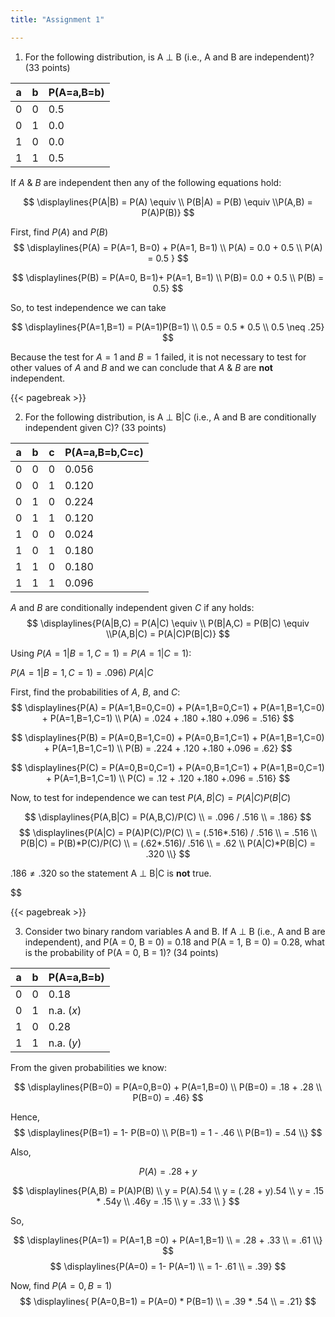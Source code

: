 ```yaml
---
title: "Assignment 1"

---
```


1. For the following distribution, is A ⊥ B (i.e., A and B are independent)? (33 points)

|a |b |P(A=a,B=b)|
|--|--|---|
|0 |0 |0.5|
|0 |1 |0.0|
|1 |0| 0.0|
|1 |1 |0.5|


If $A$ & $B$ are independent then any of the following equations hold: 

$$
\displaylines{P(A|B) = P(A) \equiv \\ P(B|A) = P(B) \equiv \\P(A,B) = P(A)P(B)}
$$

First, find $P(A)$ and $P(B)$
$$
\displaylines{P(A) = P(A=1, B=0) + P(A=1, B=1) \\
     P(A) = 0.0 + 0.5 \\
     P(A) = 0.5 }
$$

$$
\displaylines{P(B) = P(A=0, B=1)+ P(A=1, B=1) \\
     P(B)= 0.0 + 0.5 \\
     P(B) = 0.5}
$$

So, to test independence we can take 

$$
\displaylines{P(A=1,B=1) = P(A=1)P(B=1) \\
   0.5 = 0.5 * 0.5 \\
   0.5 \neq .25}
$$

Because the test for $A=1$ and $B=1$ failed, it is not necessary to test for other values of $A$ and $B$ and we can conclude that $A$ & $B$ are **not** independent. 

{{< pagebreak >}}

2. For the following distribution, is A ⊥ B|C (i.e., A and B are conditionally independent given C)? (33
points)

|a |b |c |P(A=a,B=b,C=c)|
|--|--|--|--------------|
|0 |0 |0 |0.056|
|0 |0 |1 |0.120|
|0 |1 |0 |0.224|
|0 |1 |1 |0.120|
|1 |0 |0 |0.024|
|1 |0 |1 |0.180|
|1 |1 |0 |0.180|
|1 |1 |1 |0.096|


$A$ and $B$ are conditionally independent given $C$ if any holds:
$$
\displaylines{P(A|B,C) = P(A|C) \equiv \\ P(B|A,C) = P(B|C) \equiv \\P(A,B|C) = P(A|C)P(B|C)}
$$

Using $P(A=1|B=1,C=1) = P(A=1|C=1)$:

$P(A=1|B=1,C=1) = .096)$
$P(A|C$

First, find the probabilities of $A$, $B$, and $C$: 
$$
\displaylines{P(A) = P(A=1,B=0,C=0) + P(A=1,B=0,C=1) + P(A=1,B=1,C=0) + P(A=1,B=1,C=1) \\
P(A) = .024 + .180 +.180 +.096 = .516}
$$

$$
\displaylines{P(B) = P(A=0,B=1,C=0) + P(A=0,B=1,C=1) + P(A=1,B=1,C=0) + P(A=1,B=1,C=1) \\
P(B) = .224 + .120 +.180 +.096 = .62}
$$

$$
\displaylines{P(C) = P(A=0,B=0,C=1) + P(A=0,B=1,C=1) + P(A=1,B=0,C=1) + P(A=1,B=1,C=1) \\
P(C) = .12 + .120 +.180 +.096 = .516}
$$

Now, to test for independence we can test $P(A,B|C) = P(A|C)P(B|C)$

$$
\displaylines{P(A,B|C) = P(A,B,C)/P(C) \\
= .096 / .516 \\
= .186}
$$
$$
\displaylines{P(A|C) = P(A)P(C)/P(C) \\
= (.516*.516) / .516 \\
= .516 \\
P(B|C) = P(B)*P(C)/P(C) \\
= (.62*.516)/ .516 \\
= .62 \\
P(A|C)*P(B|C) = .320 \\}
$$

$.186 \neq .320$ so the statement A ⊥ B|C is **not** true. 



$$


{{< pagebreak >}}

3. Consider two binary random variables A and B. If A ⊥ B (i.e., A and B are independent), and
P(A = 0, B = 0) = 0.18 and P(A = 1, B = 0) = 0.28, what is the probability of P(A = 0, B = 1)?
(34 points)

|a |b |P(A=a,B=b)|
|--|--|----------|
|0 |0 |0.18|
|0 |1 |n.a. ($x$)|
|1 |0 |0.28|
|1 |1 |n.a. ($y$)|

From the given probabilities we know:

$$
\displaylines{P(B=0) = P(A=0,B=0) + P(A=1,B=0) \\
P(B=0) = .18 + .28 \\
P(B=0) = .46}
$$

Hence, 
$$
\displaylines{P(B=1) = 1- P(B=0) \\
P(B=1) = 1 - .46 \\
P(B=1) = .54 \\}
$$

Also, 

$$ P(A) = .28 + y $$

$$ \displaylines{P(A,B) = P(A)P(B) \\
y = P(A).54 \\
y = (.28 + y).54 \\
y = .15 * .54y \\
.46y = .15 \\
y = .33 \\
}
$$

So, 

$$
\displaylines{P(A=1) = P(A=1,B =0) + P(A=1,B=1) \\
= .28  + .33 \\
= .61 \\}
$$
$$
\displaylines{P(A=0) = 1- P(A=1) \\
= 1- .61 \\
= .39}
$$

Now, find $P(A=0,B=1)$
$$
\displaylines{ P(A=0,B=1) = P(A=0) * P(B=1) \\
= .39 * .54 \\
= .21}
$$